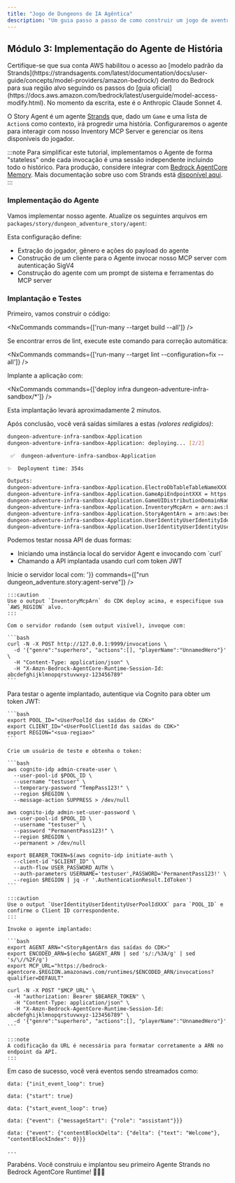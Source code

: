 ```yaml
---
title: "Jogo de Dungeons de IA Agêntica"
description: "Um guia passo a passo de como construir um jogo de aventura de dungeon com IA agêntica usando o @aws/nx-plugin."
---
```






## Módulo 3: Implementação do Agente de História

<Aside type="caution">
Certifique-se que sua conta AWS habilitou o acesso ao [modelo padrão da Strands](https://strandsagents.com/latest/documentation/docs/user-guide/concepts/model-providers/amazon-bedrock/) dentro do Bedrock para sua região alvo seguindo os passos do [guia oficial](https://docs.aws.amazon.com/bedrock/latest/userguide/model-access-modify.html). No momento da escrita, este é o Anthropic Claude Sonnet 4.
</Aside>

O Story Agent é um agente [Strands](https://strandsagents.com/) que, dado um `Game` e uma lista de `Action`s como contexto, irá progredir uma história. Configuraremos o agente para interagir com nosso Inventory MCP Server e gerenciar os itens disponíveis do jogador.

:::note
Para simplificar este tutorial, implementamos o Agente de forma "stateless" onde cada invocação é uma sessão independente incluindo todo o histórico. Para produção, considere integrar com [Bedrock AgentCore Memory](https://docs.aws.amazon.com/bedrock-agentcore/latest/devguide/memory.html). Mais documentação sobre uso com Strands está [disponível aqui](https://github.com/aws/bedrock-agentcore-sdk-python/tree/main/src/bedrock_agentcore/memory/integrations/strands).
:::

### Implementação do Agente

Vamos implementar nosso agente. Atualize os seguintes arquivos em `packages/story/dungeon_adventure_story/agent`:

<Tabs>
  <TabItem label="main.py">
<E2ECode lang="python" path="dungeon-adventure/3/main.py.template" />
  </TabItem>
  <TabItem label="agent.py">
<E2ECode lang="python" path="dungeon-adventure/3/agent.py.template" />
  </TabItem>
</Tabs>

Esta configuração define:

- Extração do jogador, gênero e ações do payload do agente
- Construção de um cliente para o Agente invocar nosso MCP server com autenticação SigV4
- Construção do agente com um prompt de sistema e ferramentas do MCP server

### Implantação e Testes

Primeiro, vamos construir o código:

<NxCommands commands={['run-many --target build --all']} />

<Aside type="tip">
Se encontrar erros de lint, execute este comando para correção automática:

<NxCommands commands={['run-many --target lint --configuration=fix --all']} />
</Aside>

Implante a aplicação com:

<NxCommands commands={['deploy infra dungeon-adventure-infra-sandbox/*']} />

Esta implantação levará aproximadamente 2 minutos.

Após conclusão, você verá saídas similares a estas _(valores redigidos)_:

```bash
dungeon-adventure-infra-sandbox-Application
dungeon-adventure-infra-sandbox-Application: deploying... [2/2]

 ✅  dungeon-adventure-infra-sandbox-Application

✨  Deployment time: 354s

Outputs:
dungeon-adventure-infra-sandbox-Application.ElectroDbTableTableNameXXX = dungeon-adventure-infra-sandbox-Application-ElectroDbTableXXX-YYY
dungeon-adventure-infra-sandbox-Application.GameApiEndpointXXX = https://xxx.execute-api.region.amazonaws.com/prod/
dungeon-adventure-infra-sandbox-Application.GameUIDistributionDomainNameXXX = xxx.cloudfront.net
dungeon-adventure-infra-sandbox-Application.InventoryMcpArn = arn:aws:bedrock-agentcore:region:xxxxxxx:runtime/dungeonadventureventoryMcpServerXXXX-YYYY
dungeon-adventure-infra-sandbox-Application.StoryAgentArn = arn:aws:bedrock-agentcore:region:xxxxxxx:runtime/dungeonadventurecationStoryAgentXXXX-YYYY
dungeon-adventure-infra-sandbox-Application.UserIdentityUserIdentityIdentityPoolIdXXX = region:xxx
dungeon-adventure-infra-sandbox-Application.UserIdentityUserIdentityUserPoolIdXXX = region_xxx
```

Podemos testar nossa API de duas formas:
<ul>
<li>Iniciando uma instância local do servidor Agent e invocando com `curl`</li>
<li>Chamando a API implantada usando curl com token JWT</li>
</ul>

<Tabs>
  <TabItem label="Local">
  Inicie o servidor local com:
    <NxCommands highlights={['arn:aws:bedrock-agentcore:region:xxxxxxx:runtime/dungeonadventureventoryMcpServerXXXX-YYYY', 'region']} env={{PORT: '9999', INVENTORY_MCP_ARN:"arn:aws:bedrock-agentcore:region:xxxxxxx:runtime/dungeonadventureventoryMcpServerXXXX-YYYY", AWS_REGION: '<region>'}} commands={["run dungeon_adventure.story:agent-serve"]} />

    :::caution
    Use o output `InventoryMcpArn` do CDK deploy acima, e especifique sua `AWS_REGION` alvo.
    :::

    Com o servidor rodando (sem output visível), invoque com:

    ```bash
    curl -N -X POST http://127.0.0.1:9999/invocations \
      -d '{"genre":"superhero", "actions":[], "playerName":"UnnamedHero"}' \
      -H "Content-Type: application/json" \
      -H "X-Amzn-Bedrock-AgentCore-Runtime-Session-Id: abcdefghijklmnopqrstuvwxyz-123456789"
    ```
  </TabItem>
  <TabItem label="Deployed">
    Para testar o agente implantado, autentique via Cognito para obter um token JWT:

    ```bash
    export POOL_ID="<UserPoolId das saídas do CDK>"
    export CLIENT_ID="<UserPoolClientId das saídas do CDK>"
    export REGION="<sua-regiao>"
    ```

    Crie um usuário de teste e obtenha o token:

    ```bash
    aws cognito-idp admin-create-user \
      --user-pool-id $POOL_ID \
      --username "testuser" \
      --temporary-password "TempPass123!" \
      --region $REGION \
      --message-action SUPPRESS > /dev/null

    aws cognito-idp admin-set-user-password \
      --user-pool-id $POOL_ID \
      --username "testuser" \
      --password "PermanentPass123!" \
      --region $REGION \
      --permanent > /dev/null

    export BEARER_TOKEN=$(aws cognito-idp initiate-auth \
      --client-id "$CLIENT_ID" \
      --auth-flow USER_PASSWORD_AUTH \
      --auth-parameters USERNAME='testuser',PASSWORD='PermanentPass123!' \
      --region $REGION | jq -r '.AuthenticationResult.IdToken')
    ```

    :::caution
    Use o output `UserIdentityUserIdentityUserPoolIdXXX` para `POOL_ID` e confirme o Client ID correspondente.
    :::

    Invoke o agente implantado:

    ```bash
    export AGENT_ARN="<StoryAgentArn das saídas do CDK>"
    export ENCODED_ARN=$(echo $AGENT_ARN | sed 's/:/%3A/g' | sed 's/\//%2F/g')
    export MCP_URL="https://bedrock-agentcore.$REGION.amazonaws.com/runtimes/$ENCODED_ARN/invocations?qualifier=DEFAULT"

    curl -N -X POST "$MCP_URL" \
      -H "authorization: Bearer $BEARER_TOKEN" \
      -H "Content-Type: application/json" \
      -H "X-Amzn-Bedrock-AgentCore-Runtime-Session-Id: abcdefghijklmnopqrstuvwxyz-123456789" \
      -d '{"genre":"superhero", "actions":[], "playerName":"UnnamedHero"}'
    ```

    :::note
    A codificação da URL é necessária para formatar corretamente a ARN no endpoint da API.
    :::
  </TabItem>
</Tabs>

Em caso de sucesso, você verá eventos sendo streamados como:

```
data: {"init_event_loop": true}

data: {"start": true}

data: {"start_event_loop": true}

data: {"event": {"messageStart": {"role": "assistant"}}}

data: {"event": {"contentBlockDelta": {"delta": {"text": "Welcome"}, "contentBlockIndex": 0}}}

...
```

Parabéns. Você construiu e implantou seu primeiro Agente Strands no Bedrock AgentCore Runtime! 🎉🎉🎉